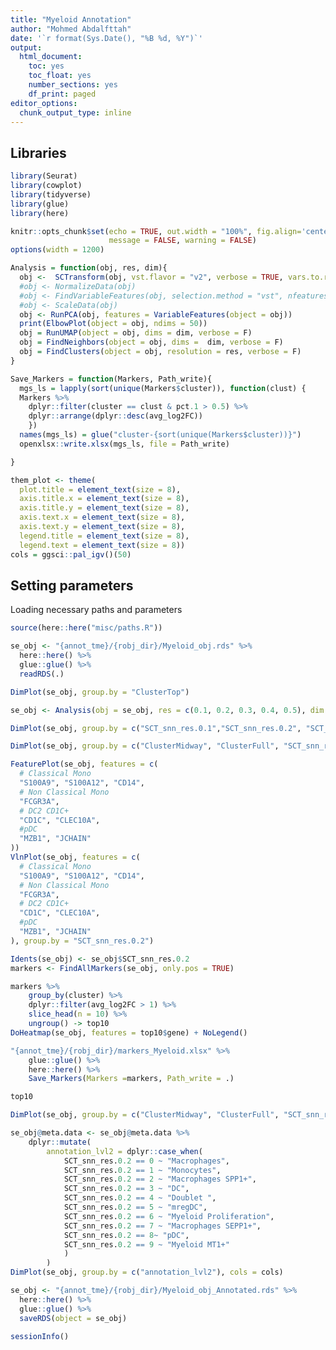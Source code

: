---
title: "Myeloid Annotation"
author: "Mohmed Abdalfttah"
date: '`r format(Sys.Date(), "%B %d, %Y")`'
output:
  html_document:
    toc: yes
    toc_float: yes
    number_sections: yes
    df_print: paged
editor_options: 
  chunk_output_type: inline
---

## Libraries

```{r}
library(Seurat)
library(cowplot)
library(tidyverse)
library(glue)
library(here)
```

```{r setup, include=FALSE}
knitr::opts_chunk$set(echo = TRUE, out.width = "100%", fig.align='center', 
                      message = FALSE, warning = FALSE)
options(width = 1200)
```

```{r}
Analysis = function(obj, res, dim){
  obj <-  SCTransform(obj, vst.flavor = "v2", verbose = TRUE, vars.to.regress = c("percent.mt"))
  #obj <- NormalizeData(obj)
  #obj <- FindVariableFeatures(obj, selection.method = "vst", nfeatures = 3000)
  #obj <- ScaleData(obj)
  obj <- RunPCA(obj, features = VariableFeatures(object = obj))
  print(ElbowPlot(object = obj, ndims = 50))
  obj = RunUMAP(object = obj, dims = dim, verbose = F)
  obj = FindNeighbors(object = obj, dims =  dim, verbose = F)
  obj = FindClusters(object = obj, resolution = res, verbose = F)
}

Save_Markers = function(Markers, Path_write){
  mgs_ls = lapply(sort(unique(Markers$cluster)), function(clust) {
  Markers %>%
    dplyr::filter(cluster == clust & pct.1 > 0.5) %>%
    dplyr::arrange(dplyr::desc(avg_log2FC))
    })
  names(mgs_ls) = glue("cluster-{sort(unique(Markers$cluster))}")
  openxlsx::write.xlsx(mgs_ls, file = Path_write)

}

```



```{r}
them_plot <- theme(
  plot.title = element_text(size = 8),
  axis.title.x = element_text(size = 8),
  axis.title.y = element_text(size = 8),
  axis.text.x = element_text(size = 8),
  axis.text.y = element_text(size = 8),
  legend.title = element_text(size = 8),
  legend.text = element_text(size = 8))
cols = ggsci::pal_igv()(50)
```


## Setting parameters
Loading necessary paths and parameters
```{r}
source(here::here("misc/paths.R"))
```

```{r}
se_obj <- "{annot_tme}/{robj_dir}/Myeloid_obj.rds" %>%
  here::here() %>%
  glue::glue() %>%
  readRDS(.)
```

```{r}
DimPlot(se_obj, group.by = "ClusterTop")
```


```{r}
se_obj <- Analysis(obj = se_obj, res = c(0.1, 0.2, 0.3, 0.4, 0.5), dim = 1:30)
```

```{r, fig.width=15, fig.height=10}
DimPlot(se_obj, group.by = c("SCT_snn_res.0.1","SCT_snn_res.0.2", "SCT_snn_res.0.3", "SCT_snn_res.0.4", "SCT_snn_res.0.5"), cols = cols)
```

```{r, fig.width=10}
DimPlot(se_obj, group.by = c("ClusterMidway", "ClusterFull", "SCT_snn_res.0.2"), cols = cols, ncol = 2)
```


```{r, fig.width=20, fig.height=20}
FeaturePlot(se_obj, features = c(  
  # Classical Mono
  "S100A9", "S100A12", "CD14",
  # Non Classical Mono
  "FCGR3A",
  # DC2 CD1C+
  "CD1C", "CLEC10A",
  #pDC
  "MZB1", "JCHAIN"
))
VlnPlot(se_obj, features = c(  
  # Classical Mono
  "S100A9", "S100A12", "CD14",
  # Non Classical Mono
  "FCGR3A",
  # DC2 CD1C+
  "CD1C", "CLEC10A",
  #pDC
  "MZB1", "JCHAIN"
), group.by = "SCT_snn_res.0.2")

```


```{r}
Idents(se_obj) <- se_obj$SCT_snn_res.0.2
markers <- FindAllMarkers(se_obj, only.pos = TRUE)
```

```{r, fig.width=20, fig.height=20}
markers %>%
    group_by(cluster) %>%
    dplyr::filter(avg_log2FC > 1) %>%
    slice_head(n = 10) %>%
    ungroup() -> top10
DoHeatmap(se_obj, features = top10$gene) + NoLegend()
```

```{r}
"{annot_tme}/{robj_dir}/markers_Myeloid.xlsx" %>%
    glue::glue() %>%
    here::here() %>%
    Save_Markers(Markers =markers, Path_write = .)

```

```{r}
top10
```

```{r, fig.width=10}
DimPlot(se_obj, group.by = c("ClusterMidway", "ClusterFull", "SCT_snn_res.0.2"), cols = cols, ncol = 2)
```

```{r, fig.width=10, fig.height=10}
se_obj@meta.data <- se_obj@meta.data %>%
    dplyr::mutate(
        annotation_lvl2 = dplyr::case_when(
            SCT_snn_res.0.2 == 0 ~ "Macrophages",
            SCT_snn_res.0.2 == 1 ~ "Monocytes",
            SCT_snn_res.0.2 == 2 ~ "Macrophages SPP1+",
            SCT_snn_res.0.2 == 3 ~ "DC",
            SCT_snn_res.0.2 == 4 ~ "Doublet ",
            SCT_snn_res.0.2 == 5 ~ "mregDC",
            SCT_snn_res.0.2 == 6 ~ "Myeloid Proliferation",
            SCT_snn_res.0.2 == 7 ~ "Macrophages SEPP1+",
            SCT_snn_res.0.2 == 8~ "pDC",
            SCT_snn_res.0.2 == 9 ~ "Myeloid MT1+"
            )
        )
DimPlot(se_obj, group.by = c("annotation_lvl2"), cols = cols) 
```

```{r}
se_obj <- "{annot_tme}/{robj_dir}/Myeloid_obj_Annotated.rds" %>%
  here::here() %>%
  glue::glue() %>%
  saveRDS(object = se_obj)

```

```{r}
sessionInfo()
```

